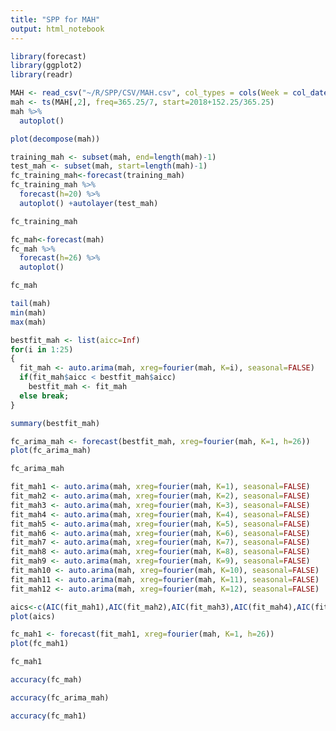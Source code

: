 ```yaml
---
title: "SPP for MAH"
output: html_notebook
---
```


```r
library(forecast)
library(ggplot2)
library(readr)
```

```r
MAH <- read_csv("~/R/SPP/CSV/MAH.csv", col_types = cols(Week = col_date(format = "%Y-%m-%d")))
mah <- ts(MAH[,2], freq=365.25/7, start=2018+152.25/365.25)
mah %>%
  autoplot()
```

```r
plot(decompose(mah))
```

```r
training_mah <- subset(mah, end=length(mah)-1)
test_mah <- subset(mah, start=length(mah)-1)
fc_training_mah<-forecast(training_mah)
fc_training_mah %>%
  forecast(h=20) %>%
  autoplot() +autolayer(test_mah)
```

```r
fc_training_mah
```

```r
fc_mah<-forecast(mah)
fc_mah %>%
  forecast(h=26) %>%
  autoplot()
```

```r
fc_mah
```

```r
tail(mah)
min(mah)
max(mah)
```

```r
bestfit_mah <- list(aicc=Inf)
for(i in 1:25)
{
  fit_mah <- auto.arima(mah, xreg=fourier(mah, K=i), seasonal=FALSE)
  if(fit_mah$aicc < bestfit_mah$aicc)
    bestfit_mah <- fit_mah
  else break;
}
```

```r
summary(bestfit_mah)
```

```r
fc_arima_mah <- forecast(bestfit_mah, xreg=fourier(mah, K=1, h=26))
plot(fc_arima_mah)
```

```r
fc_arima_mah
```

```r
fit_mah1 <- auto.arima(mah, xreg=fourier(mah, K=1), seasonal=FALSE)
fit_mah2 <- auto.arima(mah, xreg=fourier(mah, K=2), seasonal=FALSE)
fit_mah3 <- auto.arima(mah, xreg=fourier(mah, K=3), seasonal=FALSE)
fit_mah4 <- auto.arima(mah, xreg=fourier(mah, K=4), seasonal=FALSE)
fit_mah5 <- auto.arima(mah, xreg=fourier(mah, K=5), seasonal=FALSE)
fit_mah6 <- auto.arima(mah, xreg=fourier(mah, K=6), seasonal=FALSE)
fit_mah7 <- auto.arima(mah, xreg=fourier(mah, K=7), seasonal=FALSE)
fit_mah8 <- auto.arima(mah, xreg=fourier(mah, K=8), seasonal=FALSE)
fit_mah9 <- auto.arima(mah, xreg=fourier(mah, K=9), seasonal=FALSE)
fit_mah10 <- auto.arima(mah, xreg=fourier(mah, K=10), seasonal=FALSE)
fit_mah11 <- auto.arima(mah, xreg=fourier(mah, K=11), seasonal=FALSE)
fit_mah12 <- auto.arima(mah, xreg=fourier(mah, K=12), seasonal=FALSE)
```

```r
aics<-c(AIC(fit_mah1),AIC(fit_mah2),AIC(fit_mah3),AIC(fit_mah4),AIC(fit_mah5),AIC(fit_mah6),AIC(fit_mah7),AIC(fit_mah8),AIC(fit_mah9),AIC(fit_mah10),AIC(fit_mah11),AIC(fit_mah12))
plot(aics)
```

```r
fc_mah1 <- forecast(fit_mah1, xreg=fourier(mah, K=1, h=26))
plot(fc_mah1)
```

```r
fc_mah1
```

```r
accuracy(fc_mah)
```

```r
accuracy(fc_arima_mah)
```

```r
accuracy(fc_mah1)
```